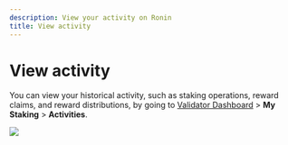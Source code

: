 ```yaml
---
description: View your activity on Ronin
title: View activity
---
```



# View activity
You can view your historical activity, such as staking operations,
reward claims, and reward distributions, by going to
[Validator Dashboard](https://validator.roninchain.com/) >
**My Staking** > **Activities**.

<img src={activity} width={1280} />

